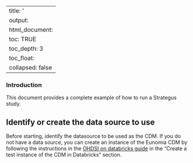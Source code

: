 <!--
*
* HOW TO: Import and Export Concept Sets
*
--> 

---
title: '<div>How to Run a Strategus study</div>'
output:
  html_document:
    toc: TRUE
    toc_depth: 3
    toc_float:
    collapsed: false
---

<!--
*
* Introduction
*
-->

<h3>Introduction</h3>
This document provides a complete example of how to run a Strategus study. 

<!--
*
* Identify CDM data source
*
-->

<h2>Identify or create the data source to use</h2>
Before starting, identify the datasource to be used as the CDM. 
If you do not have a data source, 
you can create an instance of the Eunomia CDM 
by following the instructions in the 
<a href="./developer-how-tos_ohdsi-on-databricks.html">OHDSI on databricks guide</a> 
in the "Create a test instance of the CDM in Databricks" section.  

